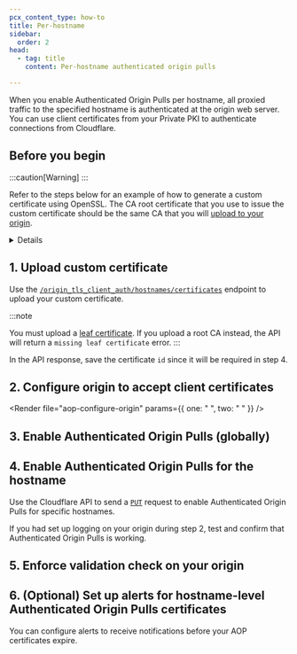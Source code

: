 ```yaml
---
pcx_content_type: how-to
title: Per-hostname
sidebar:
  order: 2
head:
  - tag: title
    content: Per-hostname authenticated origin pulls

---
```



When you enable Authenticated Origin Pulls per hostname, all proxied traffic to the specified hostname is authenticated at the origin web server. You can use client certificates from your Private PKI to authenticate connections from Cloudflare.

## Before you begin

:::caution[Warning]
 <Render file="aop-per-hostname-cert-requirement" />
:::

Refer to the steps below for an example of how to generate a custom certificate using OpenSSL. The CA root certificate that you use to issue the custom certificate should be the same CA that you will [upload to your origin](#2-configure-origin-to-accept-client-certificates).

<Details header="OpenSSL example">
<Render file="custom-cert-openssl-commands" />
</Details>

## 1. Upload custom certificate

Use the [`/origin_tls_client_auth/hostnames/certificates`](/api/resources/origin_tls_client_auth/subresources/hostnames/subresources/certificates/methods/create/) endpoint to upload your custom certificate.

:::note

You must upload a [leaf certificate](/ssl/concepts/#chain-of-trust). If you upload a root CA instead, the API will return a `missing leaf certificate` error.
:::

<Render file="aop-per-hostname-upload-cert" />

In the API response, save the certificate `id` since it will be required in step 4.

## 2. Configure origin to accept client certificates

<Render file="aop-configure-origin" params={{ one: " ", two: " " }} />

## 3. Enable Authenticated Origin Pulls (globally)

<Render file="aop-enable-feature" />

## 4. Enable Authenticated Origin Pulls for the hostname

Use the Cloudflare API to send a [`PUT`](/api/resources/origin_tls_client_auth/subresources/hostnames/methods/update/) request to enable Authenticated Origin Pulls for specific hostnames.

If you had set up logging on your origin during step 2, test and confirm that Authenticated Origin Pulls is working.

## 5. Enforce validation check on your origin

<Render file="aop-enforce-validation" />

## 6. (Optional) Set up alerts for hostname-level Authenticated Origin Pulls certificates

You can configure alerts to receive notifications before your AOP certificates expire.

<AvailableNotifications product="SSL/TLS" notificationFilter="Hostname-level Authenticated Origin Pulls Certificate Expiration Alert" />

<Render file="get-started" product="notifications" />
